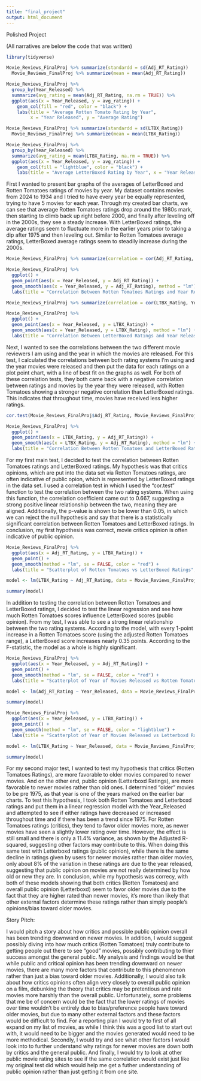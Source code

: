 ```yaml
---
title: "final_project"
output: html_document
---
```


Polished Project

(All narratives are below the code that was written)

```r
library(tidyverse)
```
```r
Movie_Reviews_FinalProj %>% summarize(standardd = sd(Adj_RT_Rating))
  Movie_Reviews_FinalProj %>% summarize(mean = mean(Adj_RT_Rating))
```
```r
Movie_Reviews_FinalProj %>%
  group_by(Year_Released) %>%
  summarize(avg_rating = mean(Adj_RT_Rating, na.rm = TRUE)) %>%
  ggplot(aes(x = Year_Released, y = avg_rating)) +
    geom_col(fill = "red", color = "black") +
    labs(title = "Average Rotten Tomato Rating by Year",
         x = "Year Released", y = "Average Rating")

```

```r
Movie_Reviews_FinalProj %>% summarize(standardd = sd(LTBX_Rating))
  Movie_Reviews_FinalProj %>% summarize(mean = mean(LTBX_Rating))
```

```r
Movie_Reviews_FinalProj %>%
  group_by(Year_Released) %>%
  summarize(avg_rating = mean(LTBX_Rating, na.rm = TRUE)) %>%
  ggplot(aes(x = Year_Released, y = avg_rating)) +
    geom_col(fill = "lightblue", color = "black") +
    labs(title = "Average LetterBoxed Rating by Year", x = "Year Released", y = "Average Rating")
```

First I wanted to present bar graphs of the averages of LetterBoxed and Rotten Tomatoes ratings of movies by year. My dataset contains movies from 2024 to 1934 and I tried to have every year be equally represented, trying to have 5 movies for each year. Through my created bar charts, we can see that average Rotten Tomatoes ratings drop around the 1980s mark, then starting to climb back up right before 2000, and finally after leveling off in the 2000s, they see a steady increase. With LetterBoxed ratings, the average ratings seem to fluctuate more in the earlier years prior to taking a dip after 1975 and then leveling out. Similar to Rotten Tomatoes average ratings, LetterBoxed average ratings seem to steadily increase during the 2000s. 

```r
Movie_Reviews_FinalProj %>% summarize(correlation = cor(Adj_RT_Rating, Year_Released, method = "pearson"))
```

```r
Movie_Reviews_FinalProj %>%
  ggplot() +
  geom_point(aes(x = Year_Released, y = Adj_RT_Rating)) +
  geom_smooth(aes(x = Year_Released, y = Adj_RT_Rating), method = "lm") +
  labs(title = "Correlation Between Rotten Tomatoes Ratings and Year Released", x = "Year Released", y = "Rotten Tomatoes Ratings")
```

```r
Movie_Reviews_FinalProj %>% summarize(correlation = cor(LTBX_Rating, Year_Released, method = "pearson"))
```

```r
Movie_Reviews_FinalProj %>%
  ggplot() +
  geom_point(aes(x = Year_Released, y = LTBX_Rating)) +
  geom_smooth(aes(x = Year_Released, y = LTBX_Rating), method = "lm") + 
  labs(title = "Correlation Between LetterBoxed Ratings and Year Released", x = "Year Released", "LetterBoxed Ratings")
```

Next, I wanted to see the correlations between the two different movie reviewers I am using and the year in which the movies are released. For this test, I calculated the correlations between both rating systems I'm using and the year movies were released and then put the data for each ratings on a plot point chart, with a line of best fit on the graphs as well. For both of these correlation tests, they both came back with a negative correlation between ratings and movies by the year they were released, with Rotten Tomatoes showing a stronger negative correlation than LetterBoxed ratings. This indicates that throughout time, movies have received less higher ratings. 


```r
cor.test(Movie_Reviews_FinalProj$Adj_RT_Rating, Movie_Reviews_FinalProj$LTBX_Rating, method = "pearson")
```

```r
Movie_Reviews_FinalProj %>%
  ggplot() +
  geom_point(aes(x = LTBX_Rating, y = Adj_RT_Rating)) +
  geom_smooth(aes(x = LTBX_Rating, y = Adj_RT_Rating), method = "lm") +
  labs(title = "Correlation Between Rotten Tomatoes and LetterBoxed Ratings", x = "LetterBoxed Ratings", y = "Rotten Tomatoes Ratings")
```

For my first main test, I decided to test the correlation between Rotten Tomatoes ratings and LetterBoxed ratings. My hypothesis was that critics opinions, which are put into the data set via Rotten Tomatoes ratings, are often indicative of public opion, which is represented by LetterBoxed ratings in the data set. I used a correlation test in which I used the "cor.test" function to test the correlation between the two rating systems. When using this function, the correlation coefficient came out to 0.667, suggesting a strong positive linear relationship between the two, meaning they are aligned. Additionally, the p-value is shown to be lower than 0.05, in which we can reject the null hypothesis and say that there is a statistically significant correlation between Rotten Tomatoes and LetterBoxed ratings. In conclusion, my first hypothesis was correct, movie critics opinion is often indicative of public opinion.

```r
Movie_Reviews_FinalProj %>%
  ggplot(aes(x = Adj_RT_Rating, y = LTBX_Rating)) +
  geom_point() +
  geom_smooth(method = "lm", se = FALSE, color = "red") +
  labs(title = "Scatterplot of Rotten Tomatoes vs LetterBoxed Ratings", x = "Rotten Tomatoes Ratings", y = "LetterBoxed Ratings")
```

```r
model <- lm(LTBX_Rating ~ Adj_RT_Rating, data = Movie_Reviews_FinalProj)

summary(model)

```

In addition to testing the correlation between Rotten Tomatoes and LetterBoxed ratings, I decided to test the linear regression and see how much Rotten Tomatoes scores influence LetterBoxed scores (public opinion). From my test, I was able to see a strong linear relationship between the two rating systems. According to the model, with every 1-point increase in a Rotten Tomatoes score (using the adjusted Rotten Tomatoes range), a LetterBoxed score increases nearly 0.35 points. According to the F-statistic, the model as a whole is highly significant.

```r
Movie_Reviews_FinalProj %>% 
  ggplot(aes(x = Year_Released, y = Adj_RT_Rating)) +
  geom_point() +
  geom_smooth(method = "lm", se = FALSE, color = "red") +
  labs(title = "Scatterplot of Year of Movies Released vs Rotten Tomatoes Ratings", x = "Year Released", y = "Rotten Tomatoes Ratings")
```

```r
model <- lm(Adj_RT_Rating ~ Year_Released, data = Movie_Reviews_FinalProj)

summary(model)
```

```r
Movie_Reviews_FinalProj %>%
  ggplot(aes(x = Year_Released, y = LTBX_Rating)) +
  geom_point() +
  geom_smooth(method = "lm", se = FALSE, color = "lightblue") +
  labs(title = "Scatterplot of Year of Movies Released vs Letterboxd Ratings", x = "Year Released", y = "Letterboxd Ratings") 
```

```r
model <- lm(LTBX_Rating ~ Year_Released, data = Movie_Reviews_FinalProj)

summary(model)
```

For my second major test, I wanted to test my hypothesis that critics (Rotten Tomatoes Ratings), are more favorable to older movies compared to newer movies. And on the other end, public opinion (Letterboxd Ratings), are more favorable to newer movies rather than old ones. I determined "older" movies to be pre 1975, as that year is one of the years marked on the earlier bar charts. To test this hypothesis, I took both Rotten Tomatoes and Letterboxd ratings and put them in a linear regression model with the Year_Released and attempted to see if either ratings have decreased or increased throughout time and if there has been a trend since 1975. For Rotten Tomatoes ratings (critics), they tend to favor older movies more, as newer movies have seen a slightly lower rating over time. However, the effect is still small and there is only a 11.4% variance, as shown by the Adjusted R-squared, suggesting other factors may contribute to this. When doing this same test with Letterboxd ratings (public opinion), while there is the same decline in ratings given by users for newer movies rather than older movies, only about 8% of the variation in these ratings are due to the year released, suggesting that public opinion on movies are not really determined by how old or new they are. In conclusion, while my hypothesis was correcy, with both of these models showing that both critics (Rotten Tomatoes) and overall public opinion (Letterboxd) seem to favor older movies due to the fact that they are higher rated than newer movies, it's more than likely that other external factors determine these ratings rather than simply people's opinions/bias toward older movies.

Story Pitch:

I would pitch a story about how critics and possible public opinion overall has been trending downward on newer movies. In addition, I would suggest possibly diving into how much critics (Rotten Tomatoes) truly contribute to getting people out there to see "good" movies, possibly contributing to thier success amongst the general public. My analysis and findings would be that while public and critical opinion has been trending downward on newer movies, there are many more factors that contribute to this phenomenon rather than just a bias toward older movies. Additionally, I would also talk about how critics opinions often align very closely to overall public opinion on a film, debunking the theory that critics may be pretentious and rate movies more harshly than the overall public. Unfortunately, some problems that me be of concern would be the fact that the lower ratings of movies over time wouldn’t be entirely due to bias/preference people have toward older movies, but due to many other external factors and these factors would be difficult to find. For a reporting plan I would try to first of all expand on my list of movies, as while I think this was a good list to start out with, it would need to be bigger and the movies generated would need to be more methodical. Secondly, I would try and see what other factors I would look into to further understand why ratings for newer movies are down both by critics and the general public. And finally, I would try to look at other public movie rating sites to see if the same correlation would exist just like my original test did which would help me get a futher understanding of public opinion rather than just getting it from one site.  
